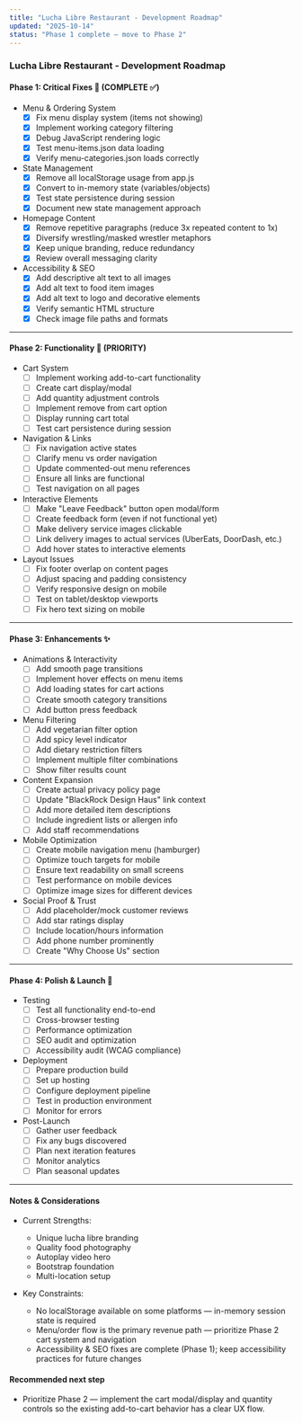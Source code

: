 ```yaml
---
title: "Lucha Libre Restaurant - Development Roadmap"
updated: "2025-10-14"
status: "Phase 1 complete — move to Phase 2"
---
```


### Lucha Libre Restaurant - Development Roadmap

#### Phase 1: Critical Fixes 🔧 (COMPLETE ✅)

- Menu & Ordering System
  - [x] Fix menu display system (items not showing)
  - [x] Implement working category filtering
  - [x] Debug JavaScript rendering logic
  - [x] Test menu-items.json data loading
  - [x] Verify menu-categories.json loads correctly

- State Management
  - [x] Remove all localStorage usage from app.js
  - [x] Convert to in-memory state (variables/objects)
  - [x] Test state persistence during session
  - [x] Document new state management approach

- Homepage Content
  - [x] Remove repetitive paragraphs (reduce 3x repeated content to 1x)
  - [x] Diversify wrestling/masked wrestler metaphors
  - [x] Keep unique branding, reduce redundancy
  - [x] Review overall messaging clarity

- Accessibility & SEO
  - [x] Add descriptive alt text to all images
  - [x] Add alt text to food item images
  - [x] Add alt text to logo and decorative elements
  - [x] Verify semantic HTML structure
  - [x] Check image file paths and formats

---

#### Phase 2: Functionality 🚀 (PRIORITY)

- Cart System
  - [ ] Implement working add-to-cart functionality
  - [ ] Create cart display/modal
  - [ ] Add quantity adjustment controls
  - [ ] Implement remove from cart option
  - [ ] Display running cart total
  - [ ] Test cart persistence during session

- Navigation & Links
  - [ ] Fix navigation active states
  - [ ] Clarify menu vs order navigation
  - [ ] Update commented-out menu references
  - [ ] Ensure all links are functional
  - [ ] Test navigation on all pages

- Interactive Elements
  - [ ] Make "Leave Feedback" button open modal/form
  - [ ] Create feedback form (even if not functional yet)
  - [ ] Make delivery service images clickable
  - [ ] Link delivery images to actual services (UberEats, DoorDash, etc.)
  - [ ] Add hover states to interactive elements

- Layout Issues
  - [ ] Fix footer overlap on content pages
  - [ ] Adjust spacing and padding consistency
  - [ ] Verify responsive design on mobile
  - [ ] Test on tablet/desktop viewports
  - [ ] Fix hero text sizing on mobile

---

#### Phase 3: Enhancements ✨

- Animations & Interactivity
  - [ ] Add smooth page transitions
  - [ ] Implement hover effects on menu items
  - [ ] Add loading states for cart actions
  - [ ] Create smooth category transitions
  - [ ] Add button press feedback

- Menu Filtering
  - [ ] Add vegetarian filter option
  - [ ] Add spicy level indicator
  - [ ] Add dietary restriction filters
  - [ ] Implement multiple filter combinations
  - [ ] Show filter results count

- Content Expansion
  - [ ] Create actual privacy policy page
  - [ ] Update "BlackRock Design Haus" link context
  - [ ] Add more detailed item descriptions
  - [ ] Include ingredient lists or allergen info
  - [ ] Add staff recommendations

- Mobile Optimization
  - [ ] Create mobile navigation menu (hamburger)
  - [ ] Optimize touch targets for mobile
  - [ ] Ensure text readability on small screens
  - [ ] Test performance on mobile devices
  - [ ] Optimize image sizes for different devices

- Social Proof & Trust
  - [ ] Add placeholder/mock customer reviews
  - [ ] Add star ratings display
  - [ ] Include location/hours information
  - [ ] Add phone number prominently
  - [ ] Create "Why Choose Us" section

---

#### Phase 4: Polish & Launch 🎉

- Testing
  - [ ] Test all functionality end-to-end
  - [ ] Cross-browser testing
  - [ ] Performance optimization
  - [ ] SEO audit and optimization
  - [ ] Accessibility audit (WCAG compliance)

- Deployment
  - [ ] Prepare production build
  - [ ] Set up hosting
  - [ ] Configure deployment pipeline
  - [ ] Test in production environment
  - [ ] Monitor for errors

- Post-Launch
  - [ ] Gather user feedback
  - [ ] Fix any bugs discovered
  - [ ] Plan next iteration features
  - [ ] Monitor analytics
  - [ ] Plan seasonal updates

---

#### Notes & Considerations

- Current Strengths:
  - Unique lucha libre branding
  - Quality food photography
  - Autoplay video hero
  - Bootstrap foundation
  - Multi-location setup

- Key Constraints:
  - No localStorage available on some platforms — in-memory session state is required
  - Menu/order flow is the primary revenue path — prioritize Phase 2 cart system and navigation
  - Accessibility & SEO fixes are complete (Phase 1); keep accessibility practices for future changes

#### Recommended next step
- Prioritize Phase 2 — implement the cart modal/display and quantity controls so the existing add-to-cart behavior has a clear UX flow.